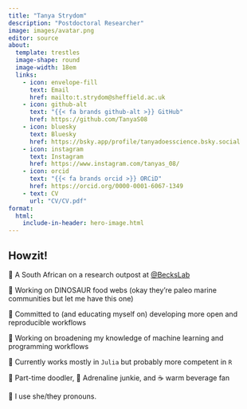 ```yaml
---
title: "Tanya Strydom"
description: "Postdoctoral Researcher"
image: images/avatar.png
editor: source
about: 
  template: trestles
  image-shape: round
  image-width: 18em
  links:
    - icon: envelope-fill
      text: Email
      href: mailto:t.strydom@sheffield.ac.uk
    - icon: github-alt
      text: "{{< fa brands github-alt >}} GitHub"
      href: https://github.com/TanyaS08
    - icon: bluesky
      text: Bluesky
      href: https://bsky.app/profile/tanyadoesscience.bsky.social
    - icon: instagram
      text: Instagram
      href: https://www.instagram.com/tanyas_08/
    - icon: orcid 
      text: "{{< fa brands orcid >}} ORCiD"
      href: https://orcid.org/0000-0001-6067-1349
    - text: CV
      url: "CV/CV.pdf"
format: 
  html: 
    include-in-header: hero-image.html
---
```


## Howzit!

📌 A South African on a research outpost at [@BecksLab](https://github.com/BecksLab)

🦖 Working on DINOSAUR food webs (okay they're paleo marine communities but let me have this one)

🧪 Committed to (and educating myself on) developing more open and reproducible workflows

🔭 Working on broadening my knowledge of machine learning and programming workflows

👾 Currently works mostly in `Julia` but probably more competent in `R`

🎨 Part-time doodler, 🐾 Adrenaline junkie, and ☕️ warm beverage fan

💬 I use she/they pronouns.


